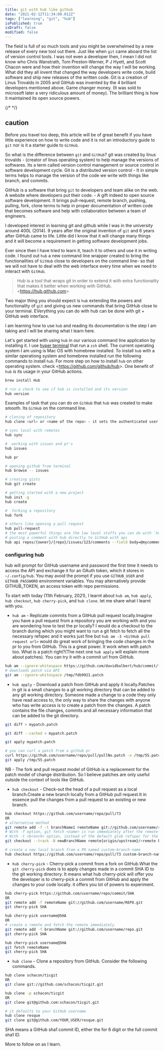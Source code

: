 ```yaml
---
title: git with hub like github
date: "2021-02-12T11:34:00.012Z"
tags: ["learning", "git", "hub"]
isPublished: true
isDraft: false
modified: false
---
```


The field is full of so much tools and you might be overwhelmed by a new release
of every new tool out there. Just like when `git` came aboard the list of
version control tools. I was not even a developer then, I mean I did not know
who Chris Wanstrath, Tom Preston-Werner, P J Hyett, and Scott Chacon were and
how their invention will change the way I will be working. What did they all
invent that changed the way developers write code, build software and ship new
releases of the written code. Git is a creation of Linus Trovalds in 2005 and
GitHub was invented by the 4 brilliant developers mentioned above. Game changer
money. (It was sold to microsoft later a very ridiculous amount of money). The
brilliant thing is how it maintained its open source powers.

{/* <!-- caution --> */}

## caution

Before you travel too deep, this article will be of great benefit if you have
little experience on how to write code and it is not an introductory guide to
`git` nor is it a starter guide to `GitHub`.

So what is the difference between `git` and `GitHub`? git was created by linus
trovalds - (creator of linus operating system) to help manage the versions of
softwares. Its a term called version control management or source control in
software development cycle. Git is a distributed version control - It in simple
terms helps to manage the version of the code we write with things like branch,
and commits.

GitHub is a software that bring `git` to developers and team alike on the web. A
website where developers put their code. - A gift indeed to open source software
development. It brings pull-request, remote branch, pushing, pulling, fork,
clone terms to help in proper documentation of written code that becomes
software and help with collaboration between a team of engineers.

I developed interest in learning git and github while I was in the university
around 400L (2014). 9 years after the original invention of `git` and 6 years
after GitHub came to life. Little did I know that it will change many things and
it will become a requirement in getting software development jobs.

Ever since then I have tried to learn it, teach it to others and use it in
writing code. I found out `hub` a new command line wrapper created to bring the
functionalities of `GitHub` close to developers on the command line- so that we
will not have to deal with the web interface every time when we need to interact
with `GitHub`.

> Hub is a tool that wraps git in order to extend it with extra functionality
> that makes it better when working with GitHub. &lt;https://hub.github.com&gt;

Two major thing you should expect is `hub` extending the powers and
functionality of `git` and giving us new commands that bring GitHub close to
your terminal. EVerything you can do with hub can be done with git + GitHub web
interface.

I am learning how to use `hub` and reading its documentation is the step I am
taking and I will be sharing what I learn here.

Let's get started with using `hub` in our various command line application by
installing it. I use [hyper terminal](https://hyper.is) that run a `zsh` shell.
The current operating system I am using is Mac OS with homebrew installed. To
install `hub` with a similar operationg system and homebrew installed run the
following commands to install `hub`. For more step on how to install `hub` on
other operating system. check &lt;https://github.com/github/hub&gt;. One benefit
of `hub` is its usage in your GitHub actions.

```bash
brew install Hub

# run a check to see if hub is installed and its version
hub version
```

Examples of task that you can do on `GitHub` that `hub` was created to make
smooth. Its `GitHub` on the command line.

```bash
# cloning of repository
hub clone <url> or <name of the repo> - it sets the authenticated user github name as the default

# sync local with remotes
hub sync

#  working with issues and pr's
hub issues

hub pr

# opening github from terminal
hub browse -- issues

# creating gists
hub git create

# getting started with a new project
hub init -g
hub create

#  forking a repository
hub fork

# others like opening a pull request
hub pull-request
# the most powerful things are the low level stuffs you can do with `hub api`
# posting a comment with hub directly to GitHub with api
hub api repos/{owner}/{repo}/issues/123/comments --field body=@mycomment.txt
```

### configuring hub

hub will prompt for GitHub username and password the first time it needs to
access the API and exchange it for an OAuth token, which it stores in
`~/.config/hub`. You may avoid the prompt if you use `GITHUB_USER` and
`GITHUB_PASSWORD` environment variables. You may alternatively provide
GITHUB_TOKEN, an access token with repo permissions.

To start with today (11th February, 2021), I learnt about `hub am`, `hub apply`,
`hub checkout`, `hub cherry-pick`, and `hub clone`. let me share what I learnt
with you.

- `hub am` - Replicate commits from a GitHub pull request locally.Imagine you
  have a pull request from a repository you are working with and you are
  wondering how to test the pr locally? I would do a checkout to the branch
  during which you might want to run a git fetch to fetch all the necessary
  refspec and it works just fine but `hub am -3 <GitHub pull request url>` would
  do great work of bringing the code changes in the pr to you from GitHub. This
  is a great power. It work when with patch too. What is a patch right?(The next
  one `hub apply` will explain more about patches). You can try it with a commit
  url from GitHub.

```bash
hub am --ignore-whitespace https://github.com/davidbalbert/hub/commit/fdb9921
# downloads patch via API
git am --ignore-whitespace /tmp/fdb9921.patch
```

- `hub apply` - Download a patch from GitHub and apply it locally.Patches in git
  is a small changes to a git working directory that can be added to any git
  working directory. Someone made a change to a code they only have read access
  to, the only way to share the changes with anyone who has write access is to
  create a patch from the changes. A patch contains the file changes, commits
  and all necessary information that can be added to the git directory.

```bash
git diff > mypatch.patch

git diff --cached > mypatch.patch

git apply mypatch.patch

# you can curl a patch from a github pr
curl https://github.com/username/repo/pull/pullNo.patch -o /tmp/55.patch
git apply /tmp/55.patch
```

NB - The fork and pull request model of GitHub is a replacement for the patch
model of change distribution. So I believe patches are only useful outside the
context of tools like GitHub.

- `hub checkout` - Check-out the head of a pull request as a local branch.Create
  a new branch locally from a GitHub pull request.It in essence pull the changes
  from a pull request to an existing or new branch.

```bash
hub checkout https://github.com/username/repo/pull/73
OR
# alternative method
git remote add -f -t branchName1 remoteName git://github.com/username/repo.git
# With -f option, git fetch <name> is run immediately after the remote information is set up.
# With -t <branch> option, instead of the default glob refspec for the remote to track all branches under the refs/remotes/<name>/ namespace, a refspec to track only <branch> is created. You can give more than one -t <branch> to track multiple branches without grabbing all branches.
git checkout --track -B newBranchName remote{origin/upstream}/<remote branch name>

# create a new local branch from a PR named custom-branch-name
hub checkout https://github.com/username/repo/pull/73 custom-branch-name
```

- `hub cherry-pick` - Cherry-pick a commit from a fork on GitHub.What the
  `git cherry-pick` does is to apply changes made in a commit SHA ID to the git
  working directory. It means what hub cherry-pick will offer you the developer
  is to cherry-pick a commit from GitHub and apply the changes to your code
  locally. it offers you lot of powers to experiment.

```bash
hub cherry-pick https://github.com/username/repo/commit/SHA
OR
git remote add -f remoteName git://github.com/username/REPO.git
git cherry-pick SHA

hub cherry-pick username@SHA
OR
# create a remote and fetch the remote immediately
git remote add -f branchName git://github.com/username/repo.git
git cherry-pick SHA

hub cherry-pick username@SHA
git fetch remoteName
git cherry-pick SHA
```

- `hub clone` - Clone a repository from GitHub. Consider the following commands.

```bash
hub clone schacon/ticgit
OR
git clone git://github.com/schacon/ticgit.git

hub clone -p schacon/ticgit
OR
git clone git@github.com:schacon/ticgit.git

# it defaults to your GitHub username
hub clone resque
git clone git@github.com/YOUR_USER/resque.git
```

SHA means a GitHub sha1 commit ID, either the for 6 digit or the full commit
sha1 ID.

More to follow on as I learn.
